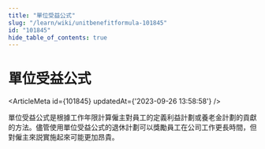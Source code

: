 ```yaml
---
title: "單位受益公式"
slug: "/learn/wiki/unitbenefitformula-101845"
id: "101845"
hide_table_of_contents: true
---
```



# 單位受益公式

<ArticleMeta id={101845} updatedAt={'2023-09-26 13:58:58'} />
<div className='border-solid border-b border-t-0 my-4 border-[var(--ifm-color-gray-300)]' />

單位受益公式是根據工作年限計算僱主對員工的定義利益計劃或養老金計劃的貢獻的方法。儘管使用單位受益公式的退休計劃可以獎勵員工在公司工作更長時間，但對僱主來説實施起來可能更加昂貴。
